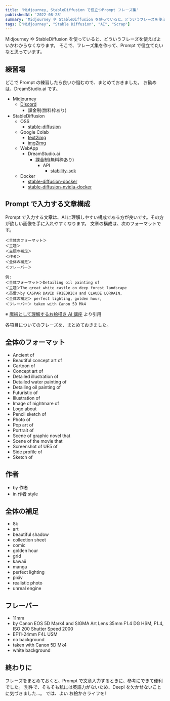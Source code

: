 ```yaml
---
title: 'Midjourney, StableDiffusion で役立つPrompt フレーズ集'
publishedAt: '2022-08-28'
summary: 'Midjourney や StableDiffusion を使っていると、どういうフレーズを使えばよいかわからなくなります。そこで、フレーズ集を作って、Prompt で役立てたいなと思っています。'
tags: ["Midjourney", "Stable Diffusion", "AI", "Scrap"]
---
```


Midjourney や StableDiffusion を使っていると、どういうフレーズを使えばよいかわからなくなります。
そこで、フレーズ集を作って、Prompt で役立てたいなと思っています。

## 練習場

どこで Prompt の練習したら良いか悩むので、まとめておきました。
お勧めは、DreamStudio.ai です。

- Midjourney
  - [Discord](https://discord.com/app/invite-with-guild-onboarding/midjourney)
    - 課金制(無料枠あり)
- StableDiffusion
  - OSS
    - [stable-diffusion](https://github.com/CompVis/stable-diffusion)
  - Google Colab
    - [text2img](https://colab.research.google.com/github/huggingface/notebooks/blob/main/diffusers/stable_diffusion.ipynb)
    - [img2img](https://colab.research.google.com/github/cedro3/others2/blob/main/Stable_Diffusion2.ipynb)
  - WebApp
    - DreamStudio.ai
      - 課金制(無料枠あり)
        - API
          - [stability-sdk](https://github.com/Stability-AI/stability-sdk)
  - Docker
    - [stable-diffusion-docker](https://github.com/fboulnois/stable-diffusion-docker)
    - [stable-diffusion-nvidia-docker](https://github.com/NickLucche/stable-diffusion-nvidia-docker)

## Prompt で入力する文章構成

Prompt で入力する文章は、AI に理解しやすい構成である方が良いです。その方が欲しい画像を手に入れやすくなります。
文章の構成は、次のフォーマットです。

```
＜全体のフォーマット＞
＜主題＞
＜主題の補足＞
＜作者＞
＜全体の補足＞
＜フレーバー＞

例:
＜全体フォーマット＞Detailing oil painting of
＜主題＞The great white castle on deep forest landscape
＜英霊＞by CASPAR DAVID FRIEDRICH and CLAUDE LORRAIN,
＜全体の補足＞ perfect lighting, golden hour,
＜フレーバー＞ taken with Canon 5D Mk4
```

※ [魔術として理解するお絵描き AI 講座](https://note.com/fladdict/n/n0f0be20e3e23) より引用

各項目についてのフレーズを、まとめておきました。

## 全体のフォーマット

- Ancient of
- Beautiful concept art of
- Cartoon of
- Concept art of
- Detailed illustration of
- Detailed water painting of
- Detailing oil painting of
- Futuristic of
- Illustration of
- Image of nightmare of
- Logo about
- Pencil sketch of
- Photo of
- Pop art of
- Portrait of
- Scene of graphic novel that
- Scene of the movie that
- Screenshot of UE5 of
- Side profile of
- Sketch of

## 作者

- by 作者
- in 作者 style

## 全体の補足

- 8k
- art
- beautiful shadow
- collection sheet
- comic
- golden hour
- grid
- kawaii
- manga
- perfect lighting
- pixiv
- realistic photo
- unreal engine

## フレーバー

- 11mm
- by Canon EOS 5D Mark4 and SIGMA Art Lens 35mm F1.4 DG HSM, F1.4, ISO 200 Shutter Speed 2000
- EF11-24mm F4L USM
- no background
- taken with Canon 5D Mk4
- white background

## 終わりに

フレーズをまとめておくと、Prompt で文章入力するときに、参考にできて便利でした。
別件で、そもそも私には英語力がないため、Deepl を欠かせないことに気づきました...。
では、よい お絵かきライフを!
